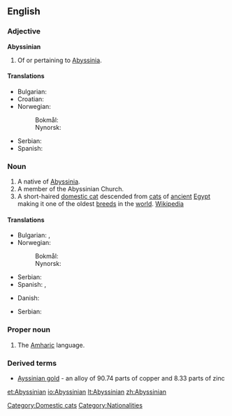 ==English==

===Adjective===
'''Abyssinian'''

# Of or pertaining to [[Abyssinia]].

====Translations====
{{trans-top|of or pertaining to Abyssinia}}
* Bulgarian: {{t-|bg|абисински|m|tr=abisínski}}
* Croatian: {{t-|hr|Abesinac}}
* Norwegian:
*: Bokmål: {{t-|no|abessinsk}}
*: Nynorsk: {{t-|nn|abessinsk|xs=Norwegian Nynorsk}}
{{trans-mid}}
* Serbian: {{t-|sr|абисински|m|tr=abisinski|sc=Cyrl}}
* Spanish: {{t+|es|abisinio}}
{{trans-bottom}}

===Noun===
{{en-noun}}

# A native of [[Abyssinia]].
# A member of the Abyssinian Church.
# A short-haired [[domestic cat]] descended from [[cat]]s of [[ancient]] [[Egypt]] making it one of the oldest [[breed]]s in the [[world]]. [[w:Abyssinian (cat)|Wikipedia]]

====Translations====
{{trans-top|a native of Abyssinia}}
* Bulgarian: {{t-|bg|абисинец|m|tr=abisínec}}, {{t+|bg|абисинка|f|tr=abisínka}}
* Norwegian:
*: Bokmål: {{t+|no|abessinier}}
*: Nynorsk: {{t|nn|abessiniar|xs=Norwegian Nynorsk}}
{{trans-mid}}
* Serbian: {{t|sr|абисинац|m|tr=abisinac|sc=Cyrl}}
* Spanish: {{t+|es|abisinio|m}}, {{t-|es|abisinia|f}}
{{trans-bottom}}
{{trans-top|cat}}
* Danish: {{t+|da|abyssinier}}
{{trans-mid}}
* Serbian: {{t-|sr|абисинка|f|tr=abisinka|sc=Cyrl}}
{{trans-bottom}}

===Proper noun===
{{en-proper noun}}

# The [[Amharic]] language.

===Derived terms===
* [[Ayssinian gold]] - an alloy of 90.74 parts of copper and 8.33 parts of zinc

[[Category:Domestic cats]]
[[Category:Nationalities]]

[[et:Abyssinian]]
[[io:Abyssinian]]
[[lt:Abyssinian]]
[[zh:Abyssinian]]